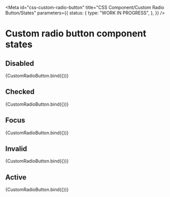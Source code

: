 <!-- @license CC0-1.0 -->


<Meta
  id="css-custom-radio-button"
  title="CSS Component/Custom Radio Button/States"
  parameters={{
    status: {
      type: "WORK IN PROGRESS",
    },
  }}
/>

# Custom radio button component states

## Disabled

<Canvas>
  <Story
    name="disabled"
    args={{
      disabled: true,
    }}
  >
    {CustomRadioButton.bind({})}
  </Story>
</Canvas>

## Checked

<Canvas>
  <Story
    name="checked"
    args={{
      checked: true,
    }}
  >
    {CustomRadioButton.bind({})}
  </Story>
</Canvas>

## Focus

<Canvas>
  <Story
    name="focus"
    args={{
      focus: true,
    }}
  >
    {CustomRadioButton.bind({})}
  </Story>
</Canvas>

## Invalid

<Canvas>
  <Story
    name="invalid"
    args={{
      invalid: true,
    }}
  >
    {CustomRadioButton.bind({})}
  </Story>
</Canvas>

## Active

<Canvas>
  <Story
    name="active"
    args={{
      active: true,
    }}
  >
    {CustomRadioButton.bind({})}
  </Story>
</Canvas>
